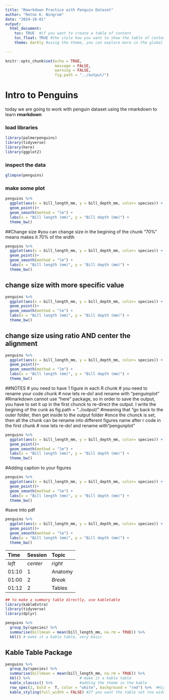 ```yaml
---
title: "Rmarkdown Practice with Penguin Dataset"
author: "Retno K. Ningrum"
date: "2024-10-01"
output: 
  html_document:
    toc: TRUE  #if you want to create a table of content
    toc_float: TRUE #the style how you want to show the table of content
    theme: darkly #using the theme, you can explore more in the global options 
  
---
```


```r
knitr::opts_chunk$set(echo = TRUE,
                      message = FALSE,
                      warning = FALSE,
                      fig.path = "../output/")
```

# Intro to Penguins
today we are going to work with penguin dataset using the rmarkdown to learn **rmarkdown**

### load libraries
```r
library(palmerpenguins)
library(tidyverse)
library(here)
library(ggplot2)
```
### inspect the data
```r
glimpse(penguins)

```

### make some plot 
```r
penguins %>%
  ggplot(aes(x = bill_length_mm, y = bill_depth_mm, color= species)) +
  geom_point()+
  geom_smooth(method = "lm") +
  labs(x = "Bill length (mm)", y = "Bill depth (mm)") +
  theme_bw()
```

##Change size
#you can change size in the begining of the chunk "70%" means makes it 70% of the width
```r
penguins %>%
  ggplot(aes(x = bill_length_mm, y = bill_depth_mm, color= species)) +
  geom_point()+
  geom_smooth(method = "lm") +
  labs(x = "Bill length (mm)", y = "Bill depth (mm)") +
  theme_bw()
```

## change size with more specific value
```r
penguins %>%
  ggplot(aes(x = bill_length_mm, y = bill_depth_mm, color= species)) +
  geom_point()+
  geom_smooth(method = "lm") +
  labs(x = "Bill length (mm)", y = "Bill depth (mm)") +
  theme_bw()
```

## change size using ratio AND center the alignment
```r
penguins %>%
  ggplot(aes(x = bill_length_mm, y = bill_depth_mm, color= species)) +
  geom_point()+
  geom_smooth(method = "lm") +
  labs(x = "Bill length (mm)", y = "Bill depth (mm)") +
  theme_bw()
```

##NOTES
# you need to have 1 figure in each R chunk
# you need to rename your code chunk
# now lets re-do! and rename with "penguinplot"
#Rmarkdown cannot use "here" package, so in order to save the output, you have to set it up in the first chunck to re-direct the output. I write the begining of the cunk as   fig.path = "../output/"
#meaning that "go back to the outer folder, then get inside to the output folder
#once the chunck is set, then all the chunk can be rename into different figures name after r code in the first chunk
# now lets re-do! and rename with "pengunplot"

```r
penguins %>%
  ggplot(aes(x = bill_length_mm, y = bill_depth_mm, color= species)) +
  geom_point()+
  geom_smooth(method = "lm") +
  labs(x = "Bill length (mm)", y = "Bill depth (mm)") +
  theme_bw()
```

#Adding caption to your figures
```r
penguins %>%
  ggplot(aes(x = bill_length_mm, y = bill_depth_mm, color= species)) +
  geom_point()+
  geom_smooth(method = "lm") +
  labs(x = "Bill length (mm)", y = "Bill depth (mm)") +
  theme_bw()
```

#save into pdf
```r
penguins %>%
  ggplot(aes(x = bill_length_mm, y = bill_depth_mm, color= species)) +
  geom_point()+
  geom_smooth(method = "lm") +
  labs(x = "Bill length (mm)", y = "Bill depth (mm)") +
  theme_bw()
```



| Time | Session | Topic |
|:-----|:--------|:------|
|_left_|_center_|_right_|
|01:10 |1       |Anatomy|
|01:00 |2       |*Break*|
|01:12 |2       |Tables |

```r
## to make a summary table directly, use kabletable
library(kableExtra)
library(tidyverse)
library(dplyr)

penguins %>% 
  group_by(species) %>%
  summarise(billmean = mean(bill_length_mm, na.rm = TRUE)) %>%
  kbl() # make it a kable table, very basic

```


## Kable Table Package
```r
penguins %>% 
  group_by(species) %>%
  summarise(billmean = mean(bill_length_mm, na.rm = TRUE)) %>%
  kbl() %>%                      # make it a kable table
  kable_classic() %>%            #adding the theme in the kable
  row_spec(2, bold =  T, color = "white", background = "red") %>%  #Highlight to row 2, where background color is red, and the text color is white. 
  kable_styling(full_width = FALSE) #If you want the table not too wide
```

